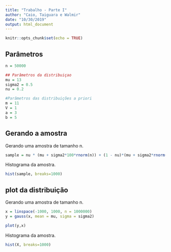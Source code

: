 ```yaml
---
title: "Trabalho - Parte I"
author: "Caio, Taiguara e Walmir"
date: "10/30/2019"
output: html_document
---
```


```r
knitr::opts_chunk$set(echo = TRUE)
```

## Parâmetros

```r
n = 50000

## Parâmetros da distribuiçao
mu = 13
sigma2 = 0.5
nu = 0.2

#Parâmetros das distribuições a priori
m = 11
V = 1
a = 3
b = 5
```

## Gerando a amostra
Gerando uma amostra de tamanho n.
```r
sample = nu * (mu + sigma2*100*rnorm(n)) + (1 - nu)*(mu + sigma2*rnorm(n))
```

Histograma da amostra.
```r
hist(sample, breaks=1000)
```


## plot da distribuição

Gerando uma amostra de tamanho n.

```r
x = linspace(-1000, 1000, n = 1000000)
y = gauss(x, mean = mu, sigma = sigma2)

plot(y,x)
```

Histograma da amostra.

```r
hist(X, breaks=1000)
```